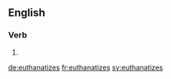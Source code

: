 ==English==

===Verb===
{{head|en|verb form}}

# {{en-third-person singular of|euthanatize}}

[[de:euthanatizes]]
[[fr:euthanatizes]]
[[sv:euthanatizes]]